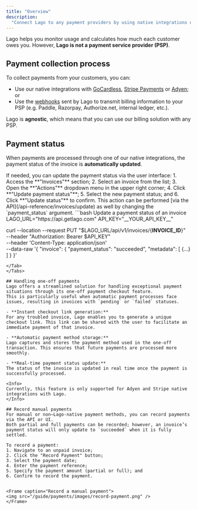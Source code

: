 ```yaml
---
title: "Overview"
description:
  "Connect Lago to any payment providers by using native integrations or webhook messages."
---
```


Lago helps you monitor usage and calculates how much each customer owes you. However, **Lago is not a payment service provider (PSP)**.

## Payment collection process
To collect payments from your customers, you can:
- Use our native integrations with [GoCardless](/guide/payments/gocardless-integration), [Stripe Payments](/guide/payments/stripe-integration) or [Adyen](/guide/payments/adyen-integration); or
- Use the [webhooks](/api-reference/webhooks/messages) sent by Lago to transmit billing information to your PSP (e.g. Paddle, Razorpay, Authorize.net, internal ledger, etc.).

Lago is **agnostic**, which means that you can use our billing solution with any PSP.

## Payment status
When payments are processed through one of our native integrations, the payment status of the invoice is **automatically updated**.

<Tabs>
  <Tab title="Dashboard">
      If needed, you can update the payment status via the user interface:
      1. Access the **"Invoices"** section;
      2. Select an invoice from the list;
      3. Open the **"Actions"** dropdown menu in the upper right corner;
      4. Click **"Update payment status"**;
      5. Select the new payment status; and
      6. Click **"Update status"** to confirm.
  </Tab>
  <Tab title="API">
  This action can be performed [via the API](/api-reference/invoices/update) as well by changing the `payment_status` argument.
  ```bash Update a payment status of an invoice
  LAGO_URL="https://api.getlago.com"
  API_KEY="__YOUR_API_KEY__"

  curl --location --request PUT "$LAGO_URL/api/v1/invoices/{__INVOICE_ID__}" \
  --header "Authorization: Bearer $API_KEY" \
  --header 'Content-Type: application/json' \
  --data-raw '{
    "invoice": {
      "payment_status": "succeeded",
      "metadata": [
        {...}
      ]
    }
  }'
  ```
  </Tab>
</Tabs>

## Handling one-off payments
Lago offers a streamlined solution for handling exceptional payment situations through its one-off payment checkout feature. 
This is particularly useful when automatic payment processes face issues, resulting in invoices with `pending` or `failed` statuses.

- **Instant checkout link generation:**
For any troubled invoice, Lago enables you to generate a unique checkout link. This link can be shared with the user to facilitate an immediate payment of that invoice.

- **Automatic payment method storage:**
Lago captures and stores the payment method used in the one-off transaction. This ensures that future payments are processed more smoothly.

- **Real-time payment status update:**
The status of the invoice is updated in real time once the payment is successfully processed.

<Info>
Currently, this feature is only supported for Adyen and Stripe native integrations with Lago.
</Info>

## Record manual payments
For manual or non–Lago-native payment methods, you can record payments via the API or UI. 
Both partial and full payments can be recorded; however, an invoice’s payment status will only update to `succeeded` when it is fully settled.

To record a payment:
1. Navigate to an unpaid invoice;
2. Click the "Record Payment" button;
3. Select the payment date;
4. Enter the payment reference;
5. Specify the payment amount (partial or full); and
6. Confirm to record the payment.


<Frame caption="Record a manual payment">
  <img src="/guide/payments/images/record-payment.png" />
</Frame>
